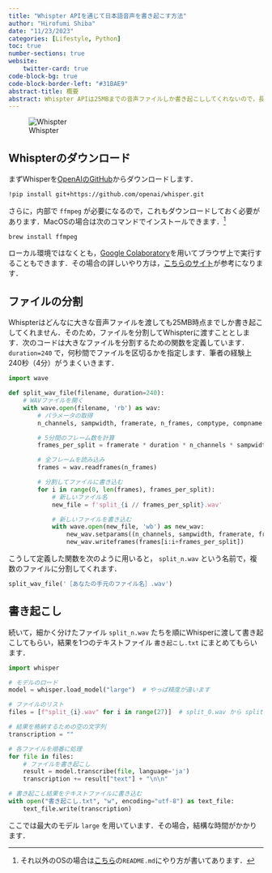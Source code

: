 ```yaml
---
title: "Whispter APIを通じて日本語音声を書き起こす方法"
author: "Hirofumi Shiba"
date: "11/23/2023"
categories: [Lifestyle, Python]
toc: true
number-sections: true
website:
    twitter-card: true
code-block-bg: true
code-block-border-left: "#31BAE9"
abstract-title: 概要
abstract: Whispter APIは25MBまでの音声ファイルしか書き起こししてくれないので，長時間の音声ファイルを一度に書き起こしてもらうには工夫が必要．
---
```


![Whispter](img.png)

## Whispterのダウンロード

まずWhisperを[OpenAIのGitHub](https://github.com/openai/whisper)からダウンロードします．

```bash
!pip install git+https://github.com/openai/whisper.git
```

さらに，内部で `ffmpeg` が必要になるので，これもダウンロードしておく必要があります．MacOSの場合は次のコマンドでインストールできます．^[それ以外のOSの場合は[こちら](https://github.com/openai/whisper)の`README.md`にやり方が書いてあります．]
```bash
brew install ffmpeg
```

ローカル環境ではなくとも，[Google Colaboratory](https://colab.research.google.com/?hl=ja)を用いてブラウザ上で実行することもできます．その場合の詳しいやり方は，[こちらのサイト](https://aismiley.co.jp/ai_news/what-is-whisper/)が参考になります．

## ファイルの分割

Whispterはどんなに大きな音声ファイルを渡しても25MB時点までしか書き起こしてくれません．そのため，ファイルを分割してWhispterに渡すこととします．次のコードは大きなファイルを分割するための関数を定義しています． `duration=240` で，何秒間でファイルを区切るかを指定します．筆者の経験上240秒（4分）がうまくいきます．

```python
import wave

def split_wav_file(filename, duration=240):
    # WAVファイルを開く
    with wave.open(filename, 'rb') as wav:
        # パラメータの取得
        n_channels, sampwidth, framerate, n_frames, comptype, compname = wav.getparams()

        # 5分間のフレーム数を計算
        frames_per_split = framerate * duration * n_channels * sampwidth

        # 全フレームを読み込み
        frames = wav.readframes(n_frames)

        # 分割してファイルに書き込む
        for i in range(0, len(frames), frames_per_split):
            # 新しいファイル名
            new_file = f'split_{i // frames_per_split}.wav'

            # 新しいファイルを書き込む
            with wave.open(new_file, 'wb') as new_wav:
                new_wav.setparams((n_channels, sampwidth, framerate, frames_per_split // (n_channels * sampwidth), comptype, compname))
                new_wav.writeframes(frames[i:i+frames_per_split])
```

こうして定義した関数を次のように用いると， `split_n.wav` という名前で，複数のファイルに分割してくれます．
```python
split_wav_file('［あなたの手元のファイル名］.wav')
```

## 書き起こし

続いて，細かく分けたファイル `split_n.wav` たちを順にWhisperに渡して書き起こしてもらい，結果を1つのテキストファイル `書き起こし.txt` にまとめてもらいます．

```python
import whisper

# モデルのロード
model = whisper.load_model("large")  # やっぱ精度が違います

# ファイルのリスト
files = [f"split_{i}.wav" for i in range(27)]  # split_0.wav から split_26.wav まで

# 結果を格納するための空の文字列
transcription = ""

# 各ファイルを順番に処理
for file in files:
    # ファイルを書き起こし
    result = model.transcribe(file, language='ja')
    transcription += result["text"] + "\n\n"

# 書き起こし結果をテキストファイルに書き込む
with open("書き起こし.txt", "w", encoding="utf-8") as text_file:
    text_file.write(transcription)

```

ここでは最大のモデル `large` を用いています．その場合，結構な時間がかかります．